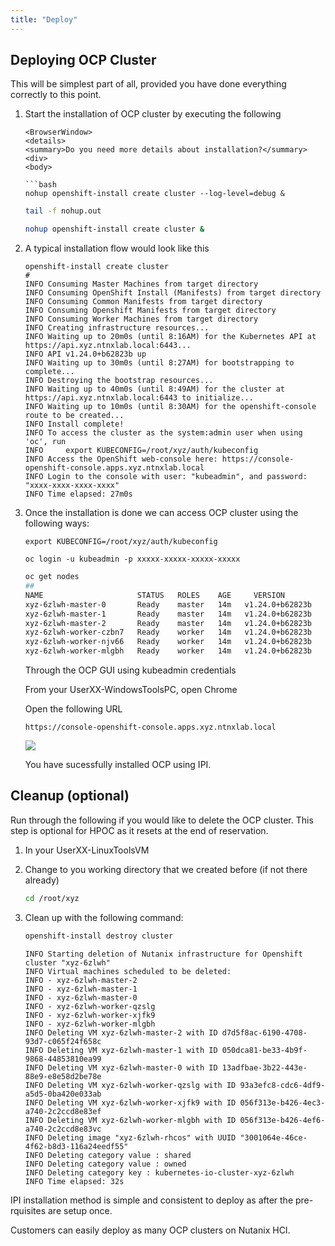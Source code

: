 ```yaml
---
title: "Deploy"
---
```


## Deploying OCP Cluster  

This will be simplest part of all, provided you have done everything correctly to this point. 

1. Start the installation of OCP cluster by executing the following

    ```mdx-code-block
    <BrowserWindow>
    <details>
    <summary>Do you need more details about installation?</summary>
    <div>
    <body>
 
    ```bash 
    nohup openshift-install create cluster --log-level=debug &
    ```
    ```bash title="Now you can follow the nohup logs to see installation progress"
    tail -f nohup.out
    ```
    </body>
    </div>
    </details>
    </BrowserWindow>
 
    ```bash 
    nohup openshift-install create cluster &
    ```

2. A typical installation flow would look like this

   ```buttonless {16,18} title="Install output - note the access information to the OCP cluster"
   openshift-install create cluster
   #
   INFO Consuming Master Machines from target directory 
   INFO Consuming OpenShift Install (Manifests) from target directory 
   INFO Consuming Common Manifests from target directory 
   INFO Consuming Openshift Manifests from target directory 
   INFO Consuming Worker Machines from target directory 
   INFO Creating infrastructure resources...         
   INFO Waiting up to 20m0s (until 8:16AM) for the Kubernetes API at https://api.xyz.ntnxlab.local:6443... 
   INFO API v1.24.0+b62823b up                       
   INFO Waiting up to 30m0s (until 8:27AM) for bootstrapping to complete... 
   INFO Destroying the bootstrap resources...        
   INFO Waiting up to 40m0s (until 8:49AM) for the cluster at https://api.xyz.ntnxlab.local:6443 to initialize... 
   INFO Waiting up to 10m0s (until 8:30AM) for the openshift-console route to be created... 
   INFO Install complete!                            
   INFO To access the cluster as the system:admin user when using 'oc', run 
   INFO     export KUBECONFIG=/root/xyz/auth/kubeconfig 
   INFO Access the OpenShift web-console here: https://console-openshift-console.apps.xyz.ntnxlab.local 
   INFO Login to the console with user: "kubeadmin", and password: "xxxx-xxxx-xxxx-xxxx" 
   INFO Time elapsed: 27m0s
   ```
3. Once the installation is done we can access OCP cluster using the following ways:
   
    <Tabs groupId="Login Method">
    <TabItem value="kubeconfig file" label="kubeconfig">

    ```text title="Export your kubeconfig file to env"
    export KUBECONFIG=/root/xyz/auth/kubeconfig
    ```

    </TabItem>
    <TabItem value="kubeadmin credentials" label="kubeadmin">

    ```text title="Make sure to use your password"
    oc login -u kubeadmin -p xxxxx-xxxxx-xxxxx-xxxxx
    ```

    </TabItem>
    </Tabs>
   
   ```bash
   oc get nodes
   ##
   NAME                     STATUS   ROLES    AGE     VERSION
   xyz-6zlwh-master-0       Ready    master   14m   v1.24.0+b62823b
   xyz-6zlwh-master-1       Ready    master   14m   v1.24.0+b62823b
   xyz-6zlwh-master-2       Ready    master   14m   v1.24.0+b62823b
   xyz-6zlwh-worker-czbn7   Ready    worker   14m   v1.24.0+b62823b
   xyz-6zlwh-worker-njv66   Ready    worker   14m   v1.24.0+b62823b
   xyz-6zlwh-worker-mlgbh   Ready    worker   14m   v1.24.0+b62823b
   ```

   Through the OCP GUI using kubeadmin credentials

   From your UserXX-WindowsToolsPC, open Chrome

   Open the following URL
   
   ```url
   https://console-openshift-console.apps.xyz.ntnxlab.local
   ```
   ![](images/ipi-installed-cluster.png)
   
   You have sucessfully installed OCP using IPI.

## Cleanup (optional)

Run through the following if you would like to delete the OCP cluster. This step is optional for HPOC as it resets at the  end of reservation.


1. In your UserXX-LinuxToolsVM 

2. Change to you working directory that we created before (if not there already)

   ```bash
   cd /root/xyz
   ```

3. Clean up with the following command:

   ```bash
   openshift-install destroy cluster 
   ```

   ```buttonless title="Output"
   INFO Starting deletion of Nutanix infrastructure for Openshift cluster "xyz-6zlwh" 
   INFO Virtual machines scheduled to be deleted:    
   INFO - xyz-6zlwh-master-2                         
   INFO - xyz-6zlwh-master-1                         
   INFO - xyz-6zlwh-master-0                         
   INFO - xyz-6zlwh-worker-qzslg                     
   INFO - xyz-6zlwh-worker-xjfk9    
   INFO - xyz-6zlwh-worker-mlgbh                 
   INFO Deleting VM xyz-6zlwh-master-2 with ID d7d5f8ac-6190-4708-93d7-c065f24f658c 
   INFO Deleting VM xyz-6zlwh-master-1 with ID 050dca81-be33-4b9f-9868-44853810ea99 
   INFO Deleting VM xyz-6zlwh-master-0 with ID 13adfbae-3b22-443e-88e9-e8e58d2be78e 
   INFO Deleting VM xyz-6zlwh-worker-qzslg with ID 93a3efc8-cdc6-4df9-a5d5-0ba420e033ab 
   INFO Deleting VM xyz-6zlwh-worker-xjfk9 with ID 056f313e-b426-4ec3-a740-2c2ccd8e83ef
   INFO Deleting VM xyz-6zlwh-worker-mlgbh with ID 056f313e-b426-4ef6-a740-2c2ccd8e83vc 
   INFO Deleting image "xyz-6zlwh-rhcos" with UUID "3001064e-46ce-4f62-b8d3-116a24eedf55" 
   INFO Deleting category value : shared             
   INFO Deleting category value : owned              
   INFO Deleting category key : kubernetes-io-cluster-xyz-6zlwh 
   INFO Time elapsed: 32s   
   ```
   
IPI installation method is simple and consistent to deploy as after the pre-rquisites are setup once. 

Customers can easily deploy as many OCP clusters on Nutanix HCI. 
